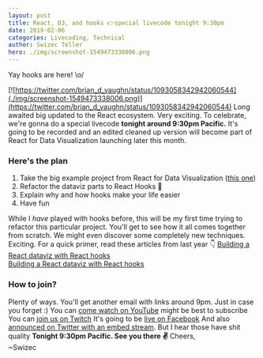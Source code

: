 ```yaml
---
layout: post
title: React, D3, and hooks 👉special livecode tonight 9:30pm
date: 2019-02-06
categories: Livecoding, Technical
author: Swizec Teller
hero: ./img/screenshot-1549473338006.png
---
```


Yay hooks are here! \\o/



[![https://twitter.com/brian_d_vaughn/status/1093058342942060544](./img/screenshot-1549473338006.png)](https://twitter.com/brian_d_vaughn/status/1093058342942060544) Long awaited big updated to the React ecosystem. Very exciting. To celebrate, we're gonna do a special livecode **tonight around 9:30pm Pacific.** It's going to be recorded and an edited cleaned up version will become part of React for Data Visualization launching later this month.

### Here's the plan

1.  Take the big example project from React for Data Visualization ([this one](https://swizec.github.io/h1b-software-salaries/#*-*-*))
2.  Refactor the dataviz parts to React Hooks 🎣
3.  Explain why and how hooks make your life easier
4.  Have fun

While I _have_ played with hooks before, this will be my first time trying to refactor this particular project. You'll get to see how it all comes together from scratch. We might even discover some completely new techniques. Exciting. For a quick primer, read these articles from last year 👇 [Building a React dataviz with React hooks](https://swizec.com/blog/building-a-react-dataviz-with-react-hooks/swizec/8801)  
[Building a React dataviz with React hooks](https://swizec.com/blog/easy-d3-blackbox-components-react-hooks/swizec/8689)

### How to join?

Plenty of ways. You'll get another email with links around 9pm. Just in case you forget :) You can [come watch on YouTube](https://www.youtube.com/swizecteller) might be best to subscribe You can [join us on Twitch](https://www.twitch.tv/swizec) It's going to be [live on Facebook](https://facebook.com/swizecpage) And also [announced on Twitter with an embed stream](https://twitter.com/swizec). But I hear those have shit quality **Tonight 9:30pm Pacific. See you there ✌️** Cheers,  
~Swizec
